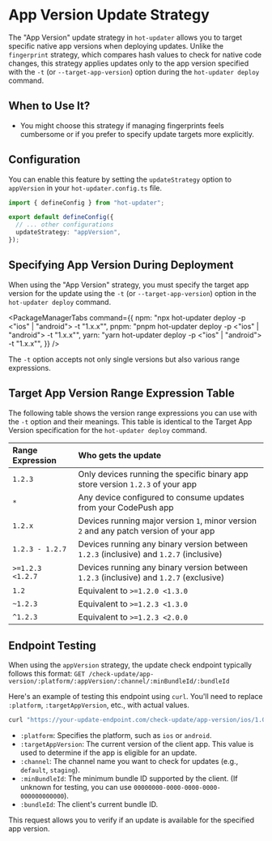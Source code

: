
# App Version Update Strategy

The "App Version" update strategy in `hot-updater` allows you to target specific native app versions when deploying updates. Unlike the `fingerprint` strategy, which compares hash values to check for native code changes, this strategy applies updates only to the app version specified with the `-t` (or `--target-app-version`) option during the `hot-updater deploy` command.

## When to Use It?

- You might choose this strategy if managing fingerprints feels cumbersome or if you prefer to specify update targets more explicitly.

## Configuration

You can enable this feature by setting the `updateStrategy` option to `appVersion` in your `hot-updater.config.ts` file.

```typescript title="hot-updater.config.ts"
import { defineConfig } from "hot-updater";

export default defineConfig({
  // ... other configurations
  updateStrategy: "appVersion",
});
```

## Specifying App Version During Deployment

When using the "App Version" strategy, you must specify the target app version for the update using the `-t` (or `--target-app-version`) option in the `hot-updater deploy` command.

<PackageManagerTabs command={{
  npm: "npx hot-updater deploy -p <\"ios\" | \"android\"> -t \"1.x.x\"",
  pnpm: "pnpm hot-updater deploy -p <\"ios\" | \"android\"> -t \"1.x.x\"",
  yarn: "yarn hot-updater deploy -p <\"ios\" | \"android\"> -t \"1.x.x\"",
}} />

The `-t` option accepts not only single versions but also various range expressions.

## Target App Version Range Expression Table

The following table shows the version range expressions you can use with the `-t` option and their meanings. This table is identical to the Target App Version specification for the `hot-updater deploy` command.

| Range Expression | Who gets the update                                                              |
| :--------------- | :------------------------------------------------------------------------------- |
| `1.2.3`          | Only devices running the specific binary app store version `1.2.3` of your app   |
| `*`              | Any device configured to consume updates from your CodePush app                  |
| `1.2.x`          | Devices running major version `1`, minor version `2` and any patch version of your app |
| `1.2.3 - 1.2.7`  | Devices running any binary version between `1.2.3` (inclusive) and `1.2.7` (inclusive) |
| `>=1.2.3 <1.2.7` | Devices running any binary version between `1.2.3` (inclusive) and `1.2.7` (exclusive) |
| `1.2`            | Equivalent to `>=1.2.0 <1.3.0`                                                   |
| `~1.2.3`         | Equivalent to `>=1.2.3 <1.3.0`                                                   |
| `^1.2.3`         | Equivalent to `>=1.2.3 <2.0.0`                                                   |

## Endpoint Testing

When using the `appVersion` strategy, the update check endpoint typically follows this format:
`GET /check-update/app-version/:platform/:appVersion/:channel/:minBundleId/:bundleId`

Here's an example of testing this endpoint using `curl`. You'll need to replace `:platform`, `:targetAppVersion`, etc., with actual values.

```bash
curl "https://your-update-endpoint.com/check-update/app-version/ios/1.0.0/default/0/0"
```

-   `:platform`: Specifies the platform, such as `ios` or `android`.
-   `:targetAppVersion`: The current version of the client app. This value is used to determine if the app is eligible for an update.
-   `:channel`: The channel name you want to check for updates (e.g., `default`, `staging`).
-   `:minBundleId`: The minimum bundle ID supported by the client. (If unknown for testing, you can use `00000000-0000-0000-0000-000000000000`).
-   `:bundleId`: The client's current bundle ID.

This request allows you to verify if an update is available for the specified app version. 